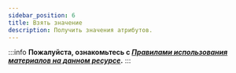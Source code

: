 ```yaml
---
sidebar_position: 6
title: Взять значение 
description: Получить значения атрибутов.
---
```

:::info **Пожалуйста, ознакомьтесь с [*Правилами использования материалов на данном ресурсе*](../../Disclaimer).**
:::


<Redirect to="/ZennoDroid/Android/ProLite/GetValue" />